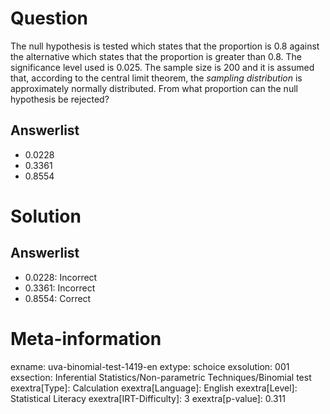 Question
========

The null hypothesis is tested which states that the proportion is 0.8 against the alternative which states that the proportion is greater than 0.8. The significance level used is 0.025. The sample size is 200 and it is assumed that, according to the central limit theorem, the *sampling distribution* is approximately normally distributed. From what proportion can the null hypothesis be rejected?

Answerlist
----------

* 0.0228
* 0.3361
* 0.8554

Solution
========

Answerlist
----------

* 0.0228: Incorrect
* 0.3361: Incorrect
* 0.8554: Correct

Meta-information
================
exname: uva-binomial-test-1419-en
extype: schoice
exsolution: 001
exsection: Inferential Statistics/Non-parametric Techniques/Binomial test
exextra[Type]: Calculation
exextra[Language]: English
exextra[Level]: Statistical Literacy
exextra[IRT-Difficulty]: 3
exextra[p-value]: 0.311
